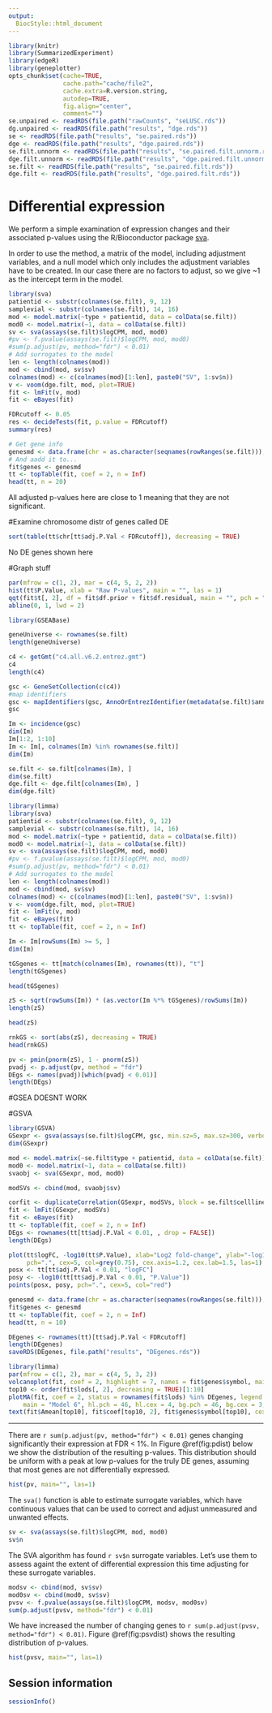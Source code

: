 ```yaml
---
output:
  BiocStyle::html_document
---
```


<!---
Because we split the analysis pipeline in different independent files, to speed up processing it, here in the setup block we load libraries and objects that were loaded or produced in the previously processed file, and which are necessary in this file.
--->

```r
library(knitr)
library(SummarizedExperiment)
library(edgeR)
library(geneplotter)
opts_chunk$set(cache=TRUE,
               cache.path="cache/file2",
               cache.extra=R.version.string,
               autodep=TRUE,
               fig.align="center",
               comment="")
se.unpaired <- readRDS(file.path("rawCounts", "seLUSC.rds"))
dg.unpaired <- readRDS(file.path("results", "dge.rds"))
se <- readRDS(file.path("results", "se.paired.rds"))
dge <- readRDS(file.path("results", "dge.paired.rds"))
se.filt.unnorm <- readRDS(file.path("results", "se.paired.filt.unnorm.rds"))
dge.filt.unnorm <- readRDS(file.path("results", "dge.paired.filt.unnorm.rds"))
se.filt <- readRDS(file.path("results", "se.paired.filt.rds"))
dge.filt <- readRDS(file.path("results", "dge.paired.filt.rds"))
```

# Differential expression

We perform a simple examination of expression changes and their associated p-values using the R/Bioconductor package [sva](http://bioconductor.org/packages/sva).

In order to use the method, a matrix of the model, including adjustment variables, and a null model which only includes the adjustment variables have to be created. In our case there are no factors to adjust, so we give ~1 as the intercept term in the model.

```r
library(sva)
patientid <- substr(colnames(se.filt), 9, 12)
samplevial <- substr(colnames(se.filt), 14, 16)
mod <- model.matrix(~type + patientid, data = colData(se.filt))
mod0 <- model.matrix(~1, data = colData(se.filt))
sv <- sva(assays(se.filt)$logCPM, mod, mod0)
#pv <- f.pvalue(assays(se.filt)$logCPM, mod, mod0)
#sum(p.adjust(pv, method="fdr") < 0.01)
# Add surrogates to the model
len <- length(colnames(mod))
mod <- cbind(mod, sv$sv)
colnames(mod) <- c(colnames(mod)[1:len], paste0("SV", 1:sv$n))
v <- voom(dge.filt, mod, plot=TRUE)
fit <- lmFit(v, mod)
fit <- eBayes(fit)

```

```r
FDRcutoff <- 0.05
res <- decideTests(fit, p.value = FDRcutoff)
summary(res)
```


```r
# Get gene info
genesmd <- data.frame(chr = as.character(seqnames(rowRanges(se.filt))), symbol = rowData(se.filt)[, 1], stringsAsFactors = FALSE)
# And aadd it to...
fit$genes <- genesmd
tt <- topTable(fit, coef = 2, n = Inf)
head(tt, n = 20)
```
All adjusted p-values here are close to 1 meaning that they are not significant. 



#Examine chromosome distr of genes called DE
```r
sort(table(tt$chr[tt$adj.P.Val < FDRcutoff]), decreasing = TRUE)
```
No DE genes shown here 

#Graph stuff
```r
par(mfrow = c(1, 2), mar = c(4, 5, 2, 2))
hist(tt$P.Value, xlab = "Raw P-values", main = "", las = 1)
qqt(fit$t[, 2], df = fit$df.prior + fit$df.residual, main = "", pch = ".", cex = 3)
abline(0, 1, lwd = 2)
```

```r
library(GSEABase)

geneUniverse <- rownames(se.filt)
length(geneUniverse)

c4 <- getGmt("c4.all.v6.2.entrez.gmt")
c4
length(c4)
```

```r
gsc <- GeneSetCollection(c(c4))
#map identifiers
gsc <- mapIdentifiers(gsc, AnnoOrEntrezIdentifier(metadata(se.filt)$annotation))
gsc
```

```r
Im <- incidence(gsc)
dim(Im)
Im[1:2, 1:10]
Im <- Im[, colnames(Im) %in% rownames(se.filt)]
dim(Im)
```

```r
se.filt <- se.filt[colnames(Im), ]
dim(se.filt)
dge.filt <- dge.filt[colnames(Im), ]
dim(dge.filt)
```

```r
library(limma)
library(sva)
patientid <- substr(colnames(se.filt), 9, 12)
samplevial <- substr(colnames(se.filt), 14, 16)
mod <- model.matrix(~type + patientid, data = colData(se.filt))
mod0 <- model.matrix(~1, data = colData(se.filt))
sv <- sva(assays(se.filt)$logCPM, mod, mod0)
#pv <- f.pvalue(assays(se.filt)$logCPM, mod, mod0)
#sum(p.adjust(pv, method="fdr") < 0.01)
# Add surrogates to the model
len <- length(colnames(mod))
mod <- cbind(mod, sv$sv)
colnames(mod) <- c(colnames(mod)[1:len], paste0("SV", 1:sv$n))
v <- voom(dge.filt, mod, plot=TRUE)
fit <- lmFit(v, mod)
fit <- eBayes(fit)
tt <- topTable(fit, coef = 2, n = Inf)
```



```r
Im <- Im[rowSums(Im) >= 5, ]
dim(Im)

tGSgenes <- tt[match(colnames(Im), rownames(tt)), "t"]
length(tGSgenes)

head(tGSgenes)

zS <- sqrt(rowSums(Im)) * (as.vector(Im %*% tGSgenes)/rowSums(Im))
length(zS)

head(zS)

rnkGS <- sort(abs(zS), decreasing = TRUE)
head(rnkGS)
```

```r
pv <- pmin(pnorm(zS), 1 - pnorm(zS))
pvadj <- p.adjust(pv, method = "fdr")
DEgs <- names(pvadj)[which(pvadj < 0.01)]
length(DEgs)
```

#GSEA DOESNT WORK

#GSVA
```r
library(GSVA)
GSexpr <- gsva(assays(se.filt)$logCPM, gsc, min.sz=5, max.sz=300, verbose=FALSE)
dim(GSexpr)
```
```r
mod <- model.matrix(~se.filt$type + patientid, data = colData(se.filt))
mod0 <- model.matrix(~1, data = colData(se.filt))
svaobj <- sva(GSexpr, mod, mod0)

modSVs <- cbind(mod, svaobj$sv)

corfit <- duplicateCorrelation(GSexpr, modSVs, block = se.filt$cellline)
fit <- lmFit(GSexpr, modSVs)
fit <- eBayes(fit)
tt <- topTable(fit, coef = 2, n = Inf)
DEgs <- rownames(tt[tt$adj.P.Val < 0.01, , drop = FALSE])
length(DEgs)
```

```r
plot(tt$logFC, -log10(tt$P.Value), xlab="Log2 fold-change", ylab="-log10 P-value", 
     pch=".", cex=5, col=grey(0.75), cex.axis=1.2, cex.lab=1.5, las=1)
posx <- tt[tt$adj.P.Val < 0.01, "logFC"] 
posy <- -log10(tt[tt$adj.P.Val < 0.01, "P.Value"]) 
points(posx, posy, pch=".", cex=5, col="red")

```

```r
genesmd <- data.frame(chr = as.character(seqnames(rowRanges(se.filt))), symbol = rowData(se.filt)[, 1], stringsAsFactors = FALSE)
fit$genes <- genesmd
tt <- topTable(fit, coef = 2, n = Inf)
head(tt, n = 10)
```

```r
DEgenes <- rownames(tt)[tt$adj.P.Val < FDRcutoff]
length(DEgenes)
saveRDS(DEgenes, file.path("results", "DEgenes.rds"))
```

```r
library(limma)
par(mfrow = c(1, 2), mar = c(4, 5, 3, 2))
volcanoplot(fit, coef = 2, highlight = 7, names = fit$genes$symbol, main = "Model")
top10 <- order(fit$lods[, 2], decreasing = TRUE)[1:10]
plotMA(fit, coef = 2, status = rownames(fit$lods) %in% DEgenes, legend = FALSE, 
    main = "Model 6", hl.pch = 46, hl.cex = 4, bg.pch = 46, bg.cex = 3, las = 1)
text(fit$Amean[top10], fit$coef[top10, 2], fit$genes$symbol[top10], cex = 0.5, pos = 4)
```












-----------------------------------------------------------
There are `r sum(p.adjust(pv, method="fdr") < 0.01)` genes changing significantly their expression at FDR < 1%. In Figure \@ref(fig:pdist) below we show the distribution of the resulting p-values. This distribution should be uniform with a peak at low p-values for the truly DE genes, assuming that most genes are not differentially expressed.

```r
hist(pv, main="", las=1)
```

The `sva()` function is able to estimate surrogate variables, which have continuous values that can be used to correct and adjust unmeasured and unwanted effects.

```r
sv <- sva(assays(se.filt)$logCPM, mod, mod0)
sv$n
```

The SVA algorithm has found `r sv$n` surrogate variables. Let's use them to assess againt the extent of differential expression this time adjusting for these surrogate variables.

```r
modsv <- cbind(mod, sv$sv)
mod0sv <- cbind(mod0, sv$sv)
pvsv <- f.pvalue(assays(se.filt)$logCPM, modsv, mod0sv)
sum(p.adjust(pvsv, method="fdr") < 0.01)
```

We have increased the number of changing genes to `r sum(p.adjust(pvsv, method="fdr") < 0.01)`. Figure \@ref(fig:psvdist) shows the resulting distribution of p-values.

```r
hist(pvsv, main="", las=1)
```

## Session information

```r
sessionInfo()
```